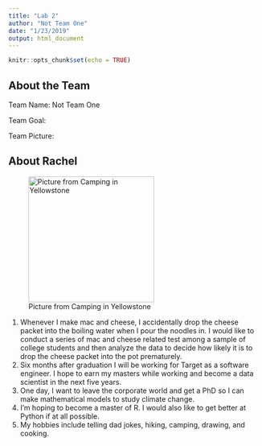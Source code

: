 ```yaml
---
title: "Lab 2"
author: "Not Team One"
date: "1/23/2019"
output: html_document
---
```


```r
knitr::opts_chunk$set(echo = TRUE)
```

## About the Team

Team Name: Not Team One

Team Goal:

Team Picture: 

## About Rachel

![Picture from Camping in Yellowstone](images/RachelM.jpeg){width=250px}

1. Whenever I make mac and cheese, I accidentally drop the cheese packet into the boiling water when I pour the noodles in. I would like to conduct a series of mac and cheese related test among a sample of college students and then analyze the data to decide how likely it is to drop the cheese packet into the pot prematurely.  
2. Six months after graduation I will be working for Target as a software engineer. I hope to earn my masters while working and become a data scientist in the next five years.
3. One day, I want to leave the corporate world and get a PhD so I can make mathematical models to study climate change. 
4. I'm hoping to become a master of R. I would also like to get better at Python if at all possible. 
5. My hobbies include telling dad jokes, hiking, camping, drawing, and cooking. 


